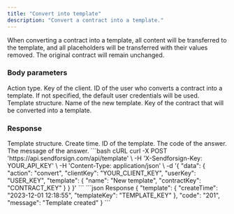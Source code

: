 ```yaml
---
title: "Convert into template"
description: "Convert a contract into a template."
---
```

When converting a contract into a template, all content will be transferred to the template, 
and all placeholders will be transferred with their values removed. The original contract will remain unchanged.

### Body parameters 

<ParamField body="action" type="string" required>
  Action type.
</ParamField>

<ParamField body="clientKey" type="string" required>
  Key of the client.
</ParamField>

<ParamField body="userKey" type="string">
  ID of the user who converts a contract into a template. If not specified, the default user credentials will be used.
</ParamField>

<ParamField body="template" required>
  Template structure.

  <Expandable title="child attribute">

  <ParamField body="name" type="string" required>
    Name of the new template.  
  </ParamField>

  <ParamField body="contractKey" type="string" required>
    Key of the contract that will be converted into a template.
  </ParamField>

  </Expandable>

</ParamField>

### Response

  <ResponseField name="template" type="string">
    Template structure.

  <Expandable title="child attribute">

<ResponseField name="createTime" type="string">
  Create time.
</ResponseField>

<ResponseField name="templateKey" type="string">
  ID of the template.
</ResponseField>

  </Expandable>

  </ResponseField>

<ResponseField name="code" type="string">
  The code of the answer.
</ResponseField>

<ResponseField name="message" type="string">
  The message of the answer.
</ResponseField>

<RequestExample>
```bash cURL
curl -X POST 'https://api.sendforsign.com/api/template' \
     -H 'X-Sendforsign-Key: YOUR_API_KEY' \
     -H 'Content-Type: application/json' \
     -d '{ 
		  "data": {
				   "action": "convert",
				   "clientKey": "YOUR_CLIENT_KEY",
                   "userKey": "USER_KEY", 
				   "template": {
							  "name": "New template",
							  "contractKey": "CONTRACT_KEY"
						     }
				  }
       }'
```
</RequestExample>

<ResponseExample>
```json Response
     {
       "template": {
                "createTime": "2023-12-01 12:18:55",
                "templateKey": "TEMPLATE_KEY"
                 },
       "code": "201",
       "message": "Template created"
    }
```
</ResponseExample>
